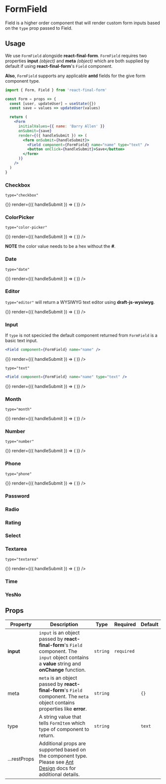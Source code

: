 

<Meta title="Form Helpers|FormField" component={FormField} />

# FormField

Field is a higher order component that will render custom form inputs based on the `type` prop passed to Field.

## Usage

We use `FormField` alongside **react-final-form**. `FormField` requires two properties **input** _(object)_ and **meta** _(object)_ which are both supplied by default if using **react-final-form**'s `Field` component.

**Also**, `FormField` supports any applicable **antd** fields for the give form component type.

```jsx
import { Form, Field } from 'react-final-form'

const Form = props => {
  const [user, updateUser] = useState({})
  const save = values => updateUser(values)

  return (
    <Form
      initialValues={{ name: 'Barry Allen' }}
      onSubmit={save}
      render={({ handleSubmit }) => (
        <form onSubmit={handleSubmit}>
          <Field component={FormField} name="name" type="text" />
          <button onClick={handleSubmit}>Save</button>
        </form>
      )}
    />
  )
}
```

### Checkbox

`type="checkbox"`

<Preview>
  <Story name="Checkbox">
    <Suspense fallback={null}>
      <Form
        initialValues={initialValues}
        onSubmit={() => {}}
        render={({ handleSubmit }) => (
          <form onSubmit={handleSubmit}>
            <Field
              component={FormField}
              name="agree"
              label="I agree to the 'terms of service'"
              type="checkbox"
            />
          </form>
        )}
      />
    </Suspense>
  </Story>
</Preview>

### ColorPicker

`type="color-picker"`

<Preview>
  <Story name="ColorPicker">
    <Suspense fallback={null}>
      <Form
        initialValues={initialValues}
        onSubmit={() => {}}
        render={({ handleSubmit }) => (
          <form onSubmit={handleSubmit}>
            <Field component={FormField} name="color" type="color-picker" />
          </form>
        )}
      />
    </Suspense>
  </Story>
</Preview>

**NOTE** the color value needs to be a hex without the **#**.

### Date

`type="date"`

<Preview>
  <Story name="Date">
    <Suspense fallback={null}>
      <Form
        initialValues={initialValues}
        onSubmit={() => {}}
        render={({ handleSubmit }) => (
          <form onSubmit={handleSubmit}>
            <Field component={FormField} name="createdAt" type="date" />
          </form>
        )}
      />
    </Suspense>
  </Story>
</Preview>

### Editor

`type="editor"` will return a WYSIWYG text editor using **draft-js-wysiwyg**.

<Preview>
  <Story name="Editor">
    <Suspense fallback={null}>
      <Form
        initialValues={initialValues}
        onSubmit={() => {}}
        render={({ handleSubmit }) => (
          <form onSubmit={handleSubmit}>
            <Field component={FormField} name="message" type="editor" />
          </form>
        )}
      />
    </Suspense>
  </Story>
</Preview>

### Input

If `type` is not specicied the default component returned from `FormField` is a basic text input.

```jsx
<Field component={FormField} name="name" />
```

<Preview>
  <Story name="Default">
    <Suspense fallback={null}>
      <Form
        initialValues={initialValues}
        onSubmit={() => {}}
        render={({ handleSubmit }) => (
          <form onSubmit={handleSubmit}>
            <Field component={FormField} name="name" />
          </form>
        )}
      />
    </Suspense>
  </Story>
</Preview>

`type="text"`

```jsx
<Field component={FormField} name="name" type="text" />
```

<Preview>
  <Story name="Input">
    <Suspense fallback={null}>
      <Form
        initialValues={initialValues}
        onSubmit={() => {}}
        render={({ handleSubmit }) => (
          <form onSubmit={handleSubmit}>
            <Field component={FormField} name="name" type="text" />
          </form>
        )}
      />
    </Suspense>
  </Story>
</Preview>

### Month

`type="month"`

<Preview>
  <Story name="Month">
    <Suspense fallback={null}>
      <Form
        initialValues={initialValues}
        onSubmit={() => {}}
        render={({ handleSubmit }) => (
          <form onSubmit={handleSubmit}>
            <Field component={FormField} name="monthInQuestion" type="month" />
          </form>
        )}
      />
    </Suspense>
  </Story>
</Preview>

### Number

`type="number"`

<Preview>
  <Story name="Number">
    <Suspense fallback={null}>
      <Form
        initialValues={initialValues}
        onSubmit={() => {}}
        render={({ handleSubmit }) => (
          <form onSubmit={handleSubmit}>
            <Field
              component={FormField}
              name="daysOfEatingKeto"
              type="number"
            />
          </form>
        )}
      />
    </Suspense>
  </Story>
</Preview>

### Phone

`type="phone"`

<Preview>
  <Story name="Phone">
    <Suspense fallback={null}>
      <Form
        initialValues={initialValues}
        onSubmit={() => {}}
        render={({ handleSubmit }) => (
          <form onSubmit={handleSubmit}>
            <Field component={FormField} name="phoneNumber" type="phone" />
          </form>
        )}
      />
    </Suspense>
  </Story>
</Preview>

### Password

### Radio

### Rating

### Select

### Textarea

`type="textarea"`

<Preview>
  <Story name="Textarea">
    <Suspense fallback={null}>
      <Form
        initialValues={initialValues}
        onSubmit={() => {}}
        render={({ handleSubmit }) => (
          <form onSubmit={handleSubmit}>
            <Field component={FormField} name="message" type="textarea" />
          </form>
        )}
      />
    </Suspense>
  </Story>
</Preview>

### Time

### YesNo

## Props

| Property     | Description                                                                                                                                               | Type     | Required   | Default |
| ------------ | --------------------------------------------------------------------------------------------------------------------------------------------------------- | -------- | ---------- | ------- |
| **input**    | `input` is an object passed by **react-final-form**'s `Field` component. The `input` object contains a **value** string and **onChange** function.        | `string` | `required` |         |
| meta         | `meta` is an object passed by **react-final-form**'s `Field` component. The `meta` object contains properties like **error**.                             | `string` |            | `{}`    |
| type         | A string value that tells `FormItem` which type of component to return.                                                                                   | `string` |            | `text`  |
| ...restProps | Additional props are supported based on the component type. Please see [Ant Design](https://ant.design/docs/react/introduce) docs for additional details. |          |            |         |
